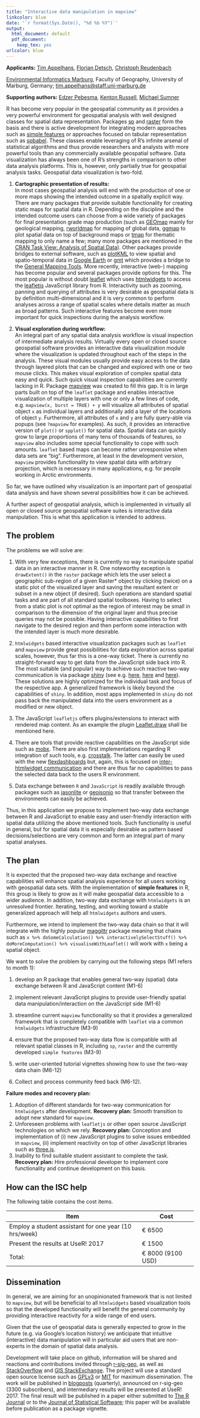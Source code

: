 ```yaml
---
title: "Interactive data manipulation in mapview"
linkcolor: blue
date: '`r format(Sys.Date(), "%d %b %Y")`'
output:
  html_document: default
  pdf_document:
    keep_tex: yes
urlcolor: blue
---
```

**Applicants:** [Tim Appelhans](http://www.uni-marburg.de/fb19/fachgebiete/umweltinformatik/appelhanst/index.html), [Florian Detsch](http://www.uni-marburg.de/fb19/fachgebiete/umweltinformatik/detschf/index.html), [Christoph Reudenbach](https://www.uni-marburg.de/fb19/personal/mitarbeiter/reudenbachc/index.html) 

[Environmental Informatics Marburg](https://github.com/environmentalinformatics-marburg), Faculty of Geography, University of Marburg, Germany; [tim.appelhans@staff.uni-marburg.de](mailto:tim.appelhans@staff.uni-marburg.de)

**Supporting authors:** [Edzer Pebesma](https://github.com/edzer), [Kenton Russell](https://github.com/timelyportfolio), [Michael Sumner](https://github.com/mdsumner)

R has become very popular in the geospatial community as it provides a very powerful environment for geospatial analysis with well designed classes for spatial data representation. Packages [sp](https://cran.r-project.org/web/packages/sp/index.html) and [raster](https://cran.r-project.org/web/packages/raster/index.html) form the basis and there is active development for integrating modern approaches such as [simple features](https://github.com/edzer/sf) or approaches focused on tabular representation such as [spbabel](https://cran.r-project.org/web/packages/spbabel/index.html). These classes enable leveraging of R's infinite arsenal of statistical algorithms and thus provide researchers and analysts with more powerful tools than any commercially available geospatial software. Data visualization has always been one of R's strengths in comparison to other data analysis platforms. This is, however, only partially true for geospatial analysis tasks. Geospatial data visualization is two-fold. 

1. **Cartographic presentation of results:**   
In most cases geospatial analysis will end with the production of one or more maps showing the intended outcome in a spatially explicit way. There are many packages that provide suitable functionality for creating static maps for spatial data in R. Depending on the discipline and the intended outcome users can choose from a wide variety of packages for final presentation grade map production (such as [GEOmap](https://cran.r-project.org/web/packages/GEOmap/index.html) mainly for geological mapping, [rworldmap](https://cran.r-project.org/web/packages/rworldmap/index.html) for mapping of global data, [ggmap](https://cran.r-project.org/web/packages/ggmap/index.html) to plot spatial data on top of background maps or [tmap](https://cran.r-project.org/web/packages/tmap/index.html) for thematic mapping to only name a few; many more packages are mentioned in the [CRAN Task View: Analysis of Spatial Data](https://cran.r-project.org/web/views/Spatial.html)). Other packages provide bridges to external software, such as [plotKML](https://cran.r-project.org/web/packages/plotKML/index.html) to view spatial and spatio-temporal data in [Google Earth](https://www.google.com/earth/) or [gmt](https://cran.r-project.org/web/packages/gmt/index.html) which provides a bridge to the [General Mapping Tools](http://gmt.soest.hawaii.edu/). More recently, interactive (web-) mapping has become popular and several packages provide options for this. The most popular is without doubt [leaflet](https://cran.r-project.org/web/packages/leaflet/index.html) which uses [htmlwidgets](https://cran.r-project.org/web/packages/htmlwidgets/index.html) to access the [leafletjs](http://leafletjs.com/) JavaScript library from R. Interactivity such as zooming, panning and querying of attributes is very desirable as geospatial data is by definition multi-dimensional and it is very common to perform analyses across a range of spatial scales where details matter as much as broad patterns. Such interactive features become even more important for quick inspections during the analysis workflow.

2. **Visual exploration during workflow:**   
An integral part of any spatial data analysis workflow is visual inspection of intermediate analysis results. Virtually every open or closed source geospatial software provides an interactive data visualization module where the visualization is updated throughout each of the steps in the analysis. These visual modules usually provide easy access to the data through layered plots that can be changed and explored with one or two mouse clicks. This makes visual exploration of complex spatial data easy and quick. Such quick visual inspection capabilities are currently lacking in R. Package [mapview](https://cran.r-project.org/web/packages/mapview/index.html) was created to fill this gap. It is in large parts built on top of the `leaflet` package and enables interactive visualization of multiple layers with one or only a few lines of code, e.g. `mapview(x, burst = TRUE) + y` will visualize all attributes of spatial object `x` as individual layers and additionally add a layer of the locations of object `y`. Furthermore, all attributes of `x` and `y` are fully query-able via popups (see `?mapview` for examples). As such, it provides an interactive version of `plot()` or `spplot()` for spatial data. Spatial data can quickly grow to large proportions of many tens of thousands of features, so `mapview` also includes some special functionality to cope with such amounts.  `leaflet` based maps can become rather unresponsive when data sets are "big". Furthermore, at least in the development version, `mapview` provides functionality to view spatial data with arbitrary projection, which is necessary in many applications, e.g. for people working in Arctic environments.

So far, we have outlined why visualization is an important part of geospatial data analysis and have shown several possibilities how it can be achieved. 

A further aspect of geospatial analysis, which is implemented in virtually all open or closed source geospatial software suites is interactive data manipulation. This is what this application is intended to address.

## The problem

The problems we will solve are:

1. With very few exceptions, there is currently no way to manipulate spatial data in an interactive manner in R. One noteworthy exception is `drawExtent()` in the `raster` package which lets the user select a geographic sub-region of a given Raster* object by clicking (twice) on a static plot of the visualized layer and saving the resultant extent or subset in a new object (if desired). Such operations are standard spatial tasks and are part of all standard spatial toolboxes. Having to select from a static plot is not optimal as the region of interest may be small in comparison to the dimension of the original layer and thus precise queries may not be possible. Having interactive capabilities to first navigate to the desired region and then perform some interaction with the intended layer is much more desirable. 

2. `htmlwidgets` based interactive visualization packages such as `leaflet` and `mapview` provide great possibilities for data exploration across spatial scales, however, thus far this is a one-way ticket. There is currently no straight-forward way to get data from the JavaScript side back into R. The most suitable (and popular) way to achieve such reactive two-way communication is via package [shiny](https://cran.r-project.org/web/packages/shiny/index.html) (see e.g. [here](http://shiny.rstudio.com/gallery/superzip-example.html), [here](https://mytinyshinys.shinyapps.io/worldBank/) and [here](https://walkerke.shinyapps.io/tigris-zip-income/)). These solutions are highly optimized for the individual task and focus of the respective app. A generalized framework is likely beyond the capabilities of `shiny`. In addition, most apps implemented in `shiny` do not pass back the manipulated data into the users environment as a modified or new object.

3. The JavaScript `leafletjs` offers plugins/extensions to interact with rendered map content. As an example the plugin [Leaflet.draw](https://github.com/Leaflet/Leaflet.draw) shall be mentioned here. 

4. There are tools that provide reactive capabilities on the JavaScript side such as [mobx](https://github.com/mobxjs/mobx). There are also first implementations regarding R integration of such tools, e.g. [crosstalk](https://github.com/rstudio/crosstalk). The latter can easily be used with the new [flexdashboards](https://cran.r-project.org/web/packages/flexdashboard/index.html) but, again, this is focused on [inter-htmlwidget communication](http://rpubs.com/jcheng/dash2) and there are thus far no capabilities to pass the selected data back to the users R environment.

5. Data exchange between `R` and `JavaScript` is readily available through packages such as [jasonlite](https://cran.r-project.org/web/packages/jsonlite/index.html) or [geojsonio](https://cran.r-project.org/web/packages/geojsonio/index.html) so that transfer between the environments can easily be achieved.

Thus, in this application we propose to implement two-way data exchange between R and JavaScript to enable easy and user-friendly interaction with spatial data utilizing the above mentioned tools. Such functionality is useful in general, but for spatial data it is especially desirable as pattern based decisions/selections are very common and form an integral part of many spatial analyses. 



## The plan

It is expected that the proposed two-way data exchange and reactive capabilities will enhance spatial analysis experience for all users working with geospatial data sets. With the implementation of **simple features** in R, this group is likely to grow as it will make geospatial data accessible to a wider audience.   In addition, two-way data exchange with `htmlwidgets` is an unresolved frontier.  Iterating, testing, and working toward a stable generalized approach will help all `htmlwidgets` authors and users.

Furthermore, we intend to implement the two-way data chain so that it will integrate with the highly popular [maggittr](https://cran.r-project.org/web/packages/magrittr/index.html) package meaning that chains such as `x %>% doSomeCalculation() %>% interactivelySelectStuff() %>% doMoreComputation() %>% visualiseWithLeaflet()` will work with `x` being a spatial object.

We want to solve the problem by carrying out the following steps (M1 refers to month 1):

1. develop an R package that enables general two-way (spatial) data exchange between R and JavaScript content (M1-6)

2. implement relevant JavaScript plugins to provide user-friendly spatial data manipulation/interaction on the JavaScript side (M1-6)

3. streamline current `mapview` functionality so that it provides a generalized framework that is completely compatible with `leaflet` via a common `htmlwidgets` infrastructure (M3-9)

4. ensure that the proposed two-way data flow is compatible with all relevant spatial classes in R, including `sp`, `raster` and the currently developed `simple features` (M3-9)

5. write user-oriented tutorial vignettes showing how to use the two-way data chain (M6-12)

6. Collect and process community feed back (M6-12).

**Failure modes and recovery plan:**

1. Adoption of different standards for two-way communication for `htmlwidgets` after development. **Recovery plan:** Smooth transition to adopt new standard for `mapview`.
2. Unforeseen problems with `leafletjs` or other open source JavaScript technologies on which we rely. **Recovery plan:** Conception and implementation of (i) new JavaScript plugins to solve issues embedded in `mapview`, (ii) implement reactivity on top of other JavaScript libraries such as [three.js](http://threejs.org/).
3. Inability to find suitable student assistant to complete the task. **Recovery plan:** Hire professional developer to implement core functionality and continue development on this basis.

## How can the ISC help

The following table contains the cost items.

| Item | Cost |
| ---- | ---- |
| Employ a student assistant for one year (10 hrs/week) | &euro; 6500  |
| Present the results at UseR! 2017 | &euro; 1500 |
| Total: | &euro; 8000 (9100 USD) |

## Dissemination



In general, we are aiming for an unopinionated framework that is not limited to `mapview`, but will be beneficial to all `htmlwidgets` based visualization tools so that the developed functionality will benefit the general community by providing interactive reactivity for a wide range of end users. 

Given that the use of geospatial data is generally expected to grow in the future (e.g. via Google's location history) we anticipate that intuitive (interactive) data manipulation will in particular aid users that are non-experts in the domain of spatial data analysis. 


Development will take place on github, information will be shared and reactions and contributions invited through [r-sig-geo](https://stat.ethz.ch/mailman/listinfo/r-sig-geo), as well as [StackOverflow](http://stackoverflow.com/) and [GIS StackExchange](http://gis.stackexchange.com/). The project will use a standard open source license such as [GPLv3](https://www.gnu.org/licenses/gpl-3.0.en.html) or [MIT](https://opensource.org/licenses/MIT) for maximum dissemination. The work will be published in [blogposts](http://r-spatial.org/) (quarterly), announced on r-sig-geo (3300 subscribers), and intermediary results will be presented at UseR! 2017. The final result will be published in a paper either submitted to [The R Journal](https://journal.r-project.org/) or to the [Journal of Statistical Software](http://www.jstatsoft.org/); this paper will be available before publication as a package vignette.
